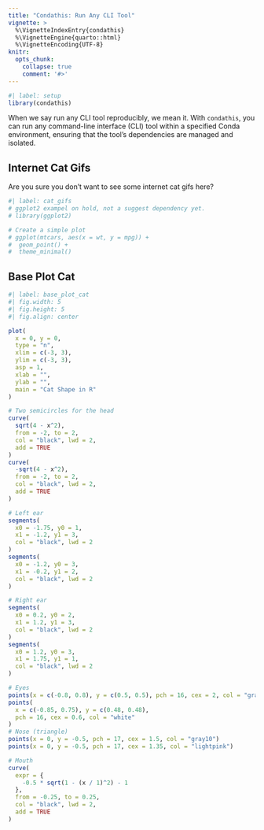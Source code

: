 ```yaml
---
title: "Condathis: Run Any CLI Tool"
vignette: >
  %\VignetteIndexEntry{condathis}
  %\VignetteEngine{quarto::html}
  %\VignetteEncoding{UTF-8}
knitr:
  opts_chunk:
    collapse: true
    comment: '#>'
---
```


```r
#| label: setup
library(condathis)
```

When we say run any CLI tool reproducibly, we mean it.
With `condathis`, you can run any command-line interface (CLI) tool within a
specified Conda environment, ensuring that the tool's dependencies are managed
and isolated.

## Internet Cat Gifs

Are you sure you don't want to see some internet cat gifs here?

```r
#| label: cat_gifs
# ggplot2 exampel on hold, not a suggest dependency yet.
# library(ggplot2)

# Create a simple plot
# ggplot(mtcars, aes(x = wt, y = mpg)) +
#  geom_point() +
#  theme_minimal()
```

## Base Plot Cat

```r
#| label: base_plot_cat
#| fig.width: 5
#| fig.height: 5
#| fig.align: center

plot(
  x = 0, y = 0,
  type = "n",
  xlim = c(-3, 3),
  ylim = c(-3, 3),
  asp = 1,
  xlab = "",
  ylab = "",
  main = "Cat Shape in R"
)

# Two semicircles for the head
curve(
  sqrt(4 - x^2),
  from = -2, to = 2,
  col = "black", lwd = 2,
  add = TRUE
)
curve(
  -sqrt(4 - x^2),
  from = -2, to = 2,
  col = "black", lwd = 2,
  add = TRUE
)

# Left ear
segments(
  x0 = -1.75, y0 = 1,
  x1 = -1.2, y1 = 3,
  col = "black", lwd = 2
)
segments(
  x0 = -1.2, y0 = 3,
  x1 = -0.2, y1 = 2,
  col = "black", lwd = 2
)

# Right ear
segments(
  x0 = 0.2, y0 = 2,
  x1 = 1.2, y1 = 3,
  col = "black", lwd = 2
)
segments(
  x0 = 1.2, y0 = 3,
  x1 = 1.75, y1 = 1,
  col = "black", lwd = 2
)

# Eyes
points(x = c(-0.8, 0.8), y = c(0.5, 0.5), pch = 16, cex = 2, col = "gray30")
points(
  x = c(-0.85, 0.75), y = c(0.48, 0.48),
  pch = 16, cex = 0.6, col = "white"
)
# Nose (triangle)
points(x = 0, y = -0.5, pch = 17, cex = 1.5, col = "gray10")
points(x = 0, y = -0.5, pch = 17, cex = 1.35, col = "lightpink")

# Mouth
curve(
  expr = {
    -0.5 * sqrt(1 - (x / 1)^2) - 1
  },
  from = -0.25, to = 0.25,
  col = "black", lwd = 2,
  add = TRUE
)
```
